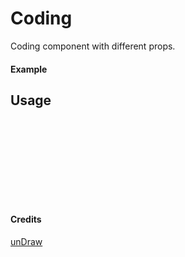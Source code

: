 
<Meta of={Coding} title="unDraw/Coding" />

# Coding

Coding component with different props.

#### Example

<Canvas of={Coding.Primary} />

## Usage

```ts
import { Coding } from "yadl-ui";

const Example = () => {
  return (
      <Coding />
  );
};

export default Example;
```

#### Credits
[unDraw](https://undraw.co/illustrations)
